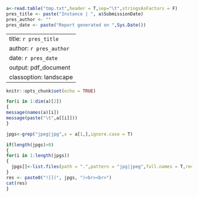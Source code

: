 ```r
a<-read.table("tmp.txt",header = T,sep="\t",stringsAsFactors = F)
pres_title <- paste("Instance | ", a$SubmissionDate)
pres_author <- ""
pres_date <- paste("Report generated on ",Sys.Date())
```
---
title: `r pres_title`
author: `r pres_author`
date: `r pres_date`
output: pdf_document
classoption: landscape
---

```r
knitr::opts_chunk$set(echo = TRUE)
```

```r

for(i in 1:dim(a)[2])
{
message(names(a)[i])
message(paste("\t",a[[i]]))  
}

```

```r
jpgs<-grep("jpeg|jpg",x = a[1,],ignore.case = T)

if(length(jpgs)>0)
{
for(i in 1:length(jpgs))
{
  jpgs[]<-list.files(path = ".",pattern = "jpg|jpeg",full.names = T,recursive = T)
}
res <- paste0("![](", jpgs, ")<br><br>")
cat(res)
}
```


